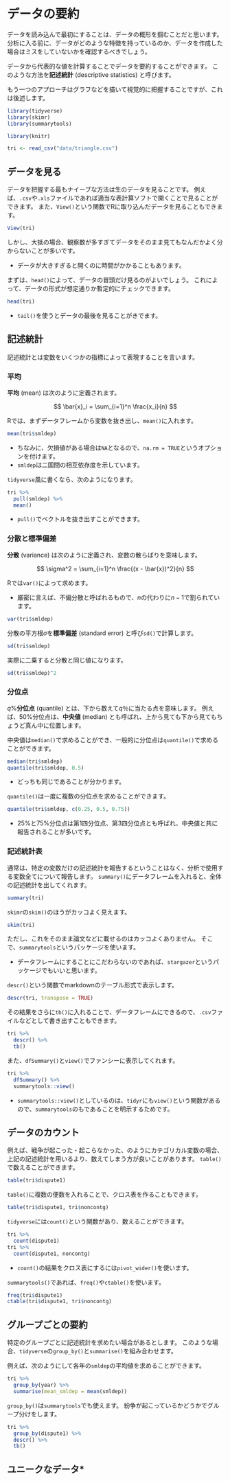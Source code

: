 # データの要約 {#desc-stats}

データを読み込んで最初にすることは、データの概形を掴むことだと思います。
分析に入る前に、データがどのような特徴を持っているのか、データを作成した場合はミスをしていないかを確認するべきでしょう。

データから代表的な値を計算することでデータを要約することができます。
このような方法を**記述統計** (descriptive statistics) と呼びます。

もう一つのアプローチはグラフなどを描いて視覚的に把握することですが、これは後述します。

```r
library(tidyverse)
library(skimr)
library(summarytools)
```

```r
library(knitr)
```

```r
tri <- read_csv("data/triangle.csv")
```

## データを見る

データを把握する最もナイーブな方法は生のデータを見ることです。
例えば、`.csv`や`.xls`ファイルであれば適当な表計算ソフトで開くことで見ることができます。
また、`View()`という関数でRに取り込んだデータを見ることもできます。

```r
View(tri)
```

しかし、大抵の場合、観察数が多すぎてデータをそのまま見てもなんだかよく分からないことが多いです。

- データが大きすぎると開くのに時間がかかることもあります。

まずは、`head()`によって、データの冒頭だけ見るのがよいでしょう。
これによって、データの形式が想定通りか暫定的にチェックできます。

```r
head(tri)
```

- `tail()`を使うとデータの最後を見ることがきでます。

## 記述統計

記述統計とは変数をいくつかの指標によって表現することを言います。

### 平均

**平均** (mean) は次のように定義されます。

$$
\bar{x}_i = \sum_{i=1}^n \frac{x_i}{n}
$$

Rでは、まずデータフレームから変数を抜き出し、`mean()`に入れます。

```r
mean(tri$smldep)
```

- ちなみに、欠損値がある場合は`NA`となるので、`na.rm = TRUE`というオプションを付けます。
- `smldep`は二国間の相互依存度を示しています。

`tidyverse`風に書くなら、次のようになります。

```r
tri %>% 
  pull(smldep) %>% 
  mean()
```

- `pull()`でベクトルを抜き出すことができます。

### 分散と標準偏差

**分散** (variance) は次のように定義され、変数の散らばりを意味します。

$$
\sigma^2 = \sum_{i=1}^n \frac{(x - \bar{x})^2}{n}
$$

Rでは`var()`によって求めます。

- 厳密に言えば、不偏分散と呼ばれるもので、$n$の代わりに$n-1$で割られています。

```r
var(tri$smldep)
```

分散の平方根$\sigma$を**標準偏差** (standard error) と呼び`sd()`で計算します。

```r
sd(tri$smldep)
```

実際に二乗すると分散と同じ値になります。

```r
sd(tri$smldep)^2
```

### 分位点

$q$%**分位点** (quantile) とは、下から数えて$q$％に当たる点を意味します。
例えば、50%分位点は、**中央値** (median) とも呼ばれ、上から見ても下から見てもちょうど真ん中に位置します。

中央値は`median()`で求めることができ、一般的に分位点は`quantile()`で求めることができます。

```r
median(tri$smldep)
quantile(tri$smldep, 0.5)
```

- どっちも同じであることが分かります。

`quantile()`は一度に複数の分位点を求めることができます。

```r
quantile(tri$smldep, c(0.25, 0.5, 0.75))
```

- 25%と75%分位点は第1四分位点、第3四分位点とも呼ばれ、中央値と共に報告されることが多いです。

### 記述統計表

通常は、特定の変数だけの記述統計を報告するということはなく、分析で使用する変数全てについて報告します。
`summary()`にデータフレームを入れると、全体の記述統計を出してくれます。

```r
summary(tri)
```

`skimr`の`skim()`のほうがカッコよく見えます。

```r
skim(tri)
```


ただし、これをそのまま論文などに載せるのはカッコよくありません。
そこで、`summarytools`というパッケージを使います。

- データフレームにすることにこだわらないのであれば、`stargazer`というパッケージでもいいと思います。

`descr()`という関数でmarkdownのテーブル形式で表示します。

```r
descr(tri, transpose = TRUE)
```

その結果をさらに`tb()`に入れることで、データフレームにできるので、`.csv`ファイルなどとして書き出すこともできます。

```r
tri %>% 
  descr() %>% 
  tb()
```

また、`dfSummary()`と`view()`でファンシーに表示してくれます。

```r
tri %>% 
  dfSummary() %>% 
  summarytools::view()
```

- `summarytools::view()`としているのは、`tidyr`にも`view()`という関数があるので、`summarytools`のもであることを明示するためです。

## データのカウント

例えば、戦争が起こった・起こらなかった、のようにカテゴリカル変数の場合、上記の記述統計を用いるより、数えてしまう方が良いことがあります。
`table()`で数えることができます。

```r
table(tri$dispute1)
```

`table()`に複数の便数を入れることで、クロス表を作ることもできます。

```r
table(tri$dispute1, tri$noncontg)
```

`tidyverse`には`count()`という関数があり、数えることができます。

```r
tri %>% 
  count(dispute1)
tri %>% 
  count(dispute1, noncontg)
```

- `count()`の結果をクロス表にするには`pivot_wider()`を使います。

`summarytools()`であれば、`freq()`や`ctable()`を使います。

```r
freq(tri$dispute1)
ctable(tri$dispute1, tri$noncontg)
```

## グループごとの要約

特定のグループごとに記述統計を求めたい場合があるとします。
このような場合、`tidyverse`の`group_by()`と`summarise()`を組み合わせます。

例えば、次のようにして各年の`smldep`の平均値を求めることができます。

```r
tri %>% 
  group_by(year) %>% 
  summarise(mean_smldep = mean(smldep))
```

`group_by()`は`summarytools`でも使えます。
紛争が起こっているかどうかでグループ分けをします。

```r
tri %>% 
  group_by(dispute1) %>% 
  descr() %>% 
  tb()
```

## ユニークなデータ*

